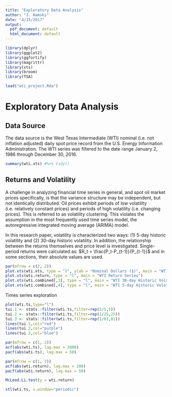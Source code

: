 ```yaml
---
title: "Exploratory Data Analysis"
author: "J. Hamski"
date: "4/15/2017"
output:
  pdf_document: default
  html_document: default
---
```


```r
library(dplyr)
library(ggplot2)
library(ggfortify)
library(magrittr)
library(xts)
library(broom)
library(TSA)
```

```r
load("wti_project.Rda")
```


# Exploratory Data Analysis
## Data Source
The data source is the West Texas Intermediate (WTI) nominal (i.e. not inflation adjusted) daily spot price record from the U.S. Energy Information Administration. The WTI series was filtered to the date range January 2, 1986 through December 30, 2016. 
```r
summary(wti.xts) #%>% tidy()
```


## Returns and Volatility
A challenge in analyzing financial time series in general, and spot oil market prices specifically, is that the variance structure may be independent, but not identically distributed. Oil prices exhibit periods of low volatility (i.e. relatively constant prices) and periods of high volatility (i.e. changing prices). This is referred to as volatility clustering. This violates the assumption in the most frequently used time series model, the autoregressive integrated moving average (ARIMA) model.  

In this research paper, volatility is characterized two ways: (1) 5-day historic volatility and (2) 30-day historic volatility. In addition, the relationship between the returns themselves and price level is investigated. Single-period returns were calculated as: 
$R_t = \frac{P_t-P_{t-1}}{P_{t-1}}$
and in some sections, their absolute values are used. 

```r
par(mfrow = c(2, 2))
plot.xts(wti.xts, type = "l", ylab = "Nominal Dollars ($)", main = "WTI Price Series")
plot.xts(wti.return, type = "l", main = "WTI Return Series")
plot.xts(wti.combined[,3], type = "l", main = "WTI 30-day Historic Volatility")
plot.xts(wti.combined[,4], type = "l", main = "WTI 5-day Historic Volatility")
```


Times series exploration 

```r
plot(wti.ts,type="l")
tui.1 <- stats::filter(wti.ts,filter=rep(1/5,5))
tui.2 <- stats::filter(wti.ts,filter=rep(1/25,25))
tui.3 <- stats::filter(wti.ts,filter=rep(1/81,81))
lines(tui.1,col="red")
lines(tui.2,col="purple")
lines(tui.3,col="blue")

```
```r
par(mfrow = c(1, 2))
acf(abs(wti.ts), lag.max = 2000)
pacf(abs(wti.ts), lag.max = 50)
```



```r
par(mfrow = c(1, 2))
acf(abs(wti.return), lag.max = 200)
pacf(abs(wti.return), lag.max = 50)
```



```r

McLeod.Li.test(y = wti.return)

```
```r
stl(wti.ts, s.window="periodic")
```



